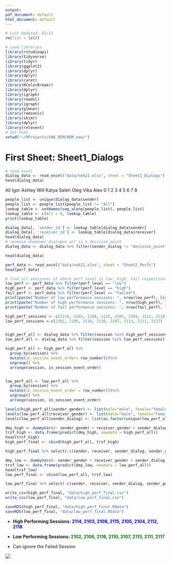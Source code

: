 ```yaml
---
output:
pdf_document: default
html_document: default
---
```


```r
# Last Updated: 02/12
rm(list = ls())

# Load libraries
library(rstudioapi)
library(tidyverse)
library(tidyr)
library(ggplot2)
library(dplyr)
library(dplyr)
library(caret)
library(RColorBrewer)
library(dplyr)
library(igraph)
library(readxl)
library(igraph)
library(glmnet)
library(remsonic)
library(skimr)
library(dplyr)
library(relevent)
# Set Path
setwd("~/RProjects/SNA_REM/REM_new/")
```

# First Sheet: Sheet1_Dialogs

```r
# read excel
dialog_data <- read_excel("data/nek21.xlsx", sheet = "Sheet1_Dialogs") %>% select(-receiver_dialog)
head(dialog_data)
```

All Igor Ashley Will Katya Saleh Oleg Vika Alex 0 1 2 3 4 5 6 7 8

```r
people_list <- unique(dialog_data$sender)
people_list <- people_list[people_list != "All"]
lookup_table <- setNames(seq_along(people_list), people_list)
lookup_table <- c(All = 0, lookup_table)
print(lookup_table)
```

```r
dialog_data[, 'sender_id'] <- lookup_table[dialog_data$sender]
dialog_data[, 'receiver_id'] <- lookup_table[dialog_data$receiver]
head(dialog_data)
# renmove whenever dialogue act is a decision_point
dialog_data <- dialog_data %>% filter(sender_dialog != "decision_point")
```

```r
head(dialog_data)
```

```r
perf_data <- read_excel("data/nek21.xlsx", sheet = "Sheet2_Perfs")
head(perf_data)
```

```r
# find all sessionsi of where perf_level is low, high, fail respectively
low_perf <- perf_data %>% filter(perf_level == "low")
high_perf <- perf_data %>% filter(perf_level == "high")
fail_perf <- perf_data %>% filter(perf_level == "failed")
print(paste("Number of low performance sessions: ", nrow(low_perf), list(low_perf$session)))
print(paste("Number of high performance sessions: ", nrow(high_perf), list(high_perf$session)))
print(paste("Number of fail performance sessions: ", nrow(fail_perf), list(fail_perf$session)))
```

```r
high_perf_sessions <- c(2114, 2103, 2108, 2115, 2105, 2104, 2112, 2118)
low_perf_sessions <-c(2102, 2106, 2116, 2110, 2107, 2113, 2111, 2117)


high_perf_all <- dialog_data %>% filter(session %in% high_perf_sessions)
low_perf_all <- dialog_data %>% filter(session %in% low_perf_sessions)

high_perf_all <- high_perf_all %>%
  group_by(session) %>% 
  mutate(in_session_event_order= row_number())%>%
  ungroup() %>%
  arrange(session, in_session_event_order)


low_perf_all <- low_perf_all %>%
  group_by(session) %>% 
  mutate(in_session_event_order = row_number())%>%
  ungroup() %>%
  arrange(session, in_session_event_order)

```

```r

levels(high_perf_all$sender_gender) <- list(male="male", female="female")
levels(low_perf_all$receiver_gender) <- list(male="male", female="female")
levels(low_perf_all$sender_dialog) <- list(as.factor(unique(low_perf_all$sender_dialog)))

dmy_high <- dummyVars(~ sender_gender + receiver_gender + sender_dialog, sep = ".", data = high_perf_all, levelsOnly = FALSE)
trsf_high <- data.frame(predict(dmy_high, newdata = high_perf_all))
head(trsf_high)
high_perf_final <- cbind(high_perf_all, trsf_high)

high_perf_final %>% select(-c(sender, receiver, sender_dialog, sender_gender, receiver_gender, sender_dialog)) %>% select(session, in_session_event_order, everything()) -> high_perf_final

dmy_low <- dummyVars(~ sender_gender + receiver_gender + sender_dialog, sep = ".", data = low_perf_all, levelsOnly = FALSE)
trsf_low <- data.frame(predict(dmy_low, newdata = low_perf_all))
head(trsf_low)
low_perf_final <- cbind(low_perf_all, trsf_low)

low_perf_final %>% select(-c(sender, receiver, sender_dialog, sender_gender, receiver_gender, sender_dialog)) %>% select(session, in_session_event_order, everything()) -> low_perf_final
```

```r
write_csv(high_perf_final, "data/high_perf_final.csv")
write_csv(low_perf_final, "data/low_perf_final.csv")
```

```r
saveRDS(high_perf_final, "data/high_perf_final.RData")
saveRDS(low_perf_final, "data/low_perf_final.RData")
```

-   **High Performing Sessions: [2114, 2103, 2108, 2115, 2105, 2104, 2112, 2118]{style="color: blue;"}**

-   **Low Performing Sessions: [2102, 2106, 2116, 2110, 2107, 2113, 2111, 2117]{style="color: green;"}**

-   Can ignore the Failed Session

![](images/clipboard-285892078.png)
